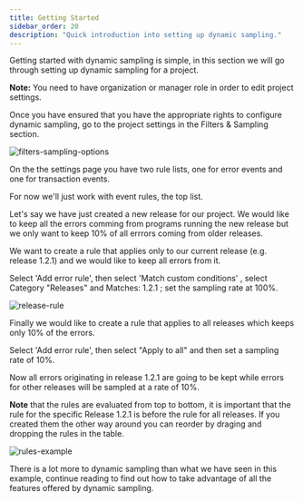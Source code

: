 ```yaml
---
title: Getting Started
sidebar_order: 20
description: "Quick introduction into setting up dynamic sampling."
---
```


Getting started with dynamic sampling is simple, in this section we will go through setting up dynamic sampling for a project.

**Note:** You need to have organization or manager role in order to edit project settings.

Once you have ensured that you have the appropriate rights to configure dynamic sampling,   go to the project settings in the Filters & Sampling section.

![filters-sampling-options](filters-sampling-options.png)

On the the settings page you have two rule lists, one for error events and one for transaction events.

For now we'll just work with event rules, the top list.

Let's say we have just created a new release for our project. We would like to keep all the errors comming from programs running the new release but we only want to keep 10% of all errrors coming from older releases.

We want to create a rule that applies only to our current release (e.g. release 1.2.1) and we would like to keep all errors from it.

Select 'Add error rule', then select 'Match custom conditions' , select Category "Releases" and Matches: 1.2.1 ; set the sampling rate at 100%.

![release-rule](release-rule.png)

Finally we would like to create a rule that applies to all releases which keeps only 10% of the errors.

Select 'Add error rule', then select "Apply to all" and then set a sampling rate of 10%.

Now all errors originating in release 1.2.1 are going to be kept while errors for other releases will be sampled at a rate of 10%.


**Note** that the rules are evaluated from top to bottom, it is important that the rule for the specific Release 1.2.1 is before the rule for all releases. If you created them the other way around you can reorder by draging and dropping the rules in the table.

![rules-example](rules-example.png)

There is a lot more to dynamic sampling than what we have seen in this example, continue reading to find out how to take advantage of all the features offered by dynamic sampling.
